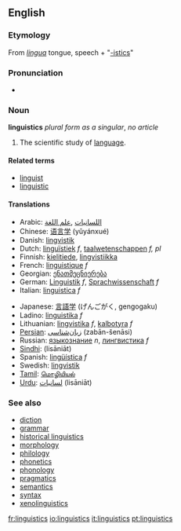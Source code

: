 ==English==

===Etymology===
From {{L.}} ''[[lingua]]'' tongue, speech + "[[-istics]]"

===Pronunciation===
*{{IPA|lɪŋˈɡwɪstɪks}}

===Noun===
{{wikipedia}}
'''linguistics''' ''plural form as a singular'', ''no article''
# The scientific study of [[language]].

====Related terms====
*[[linguist]]
*[[linguistic]]

====Translations====
{{top}}
*Arabic: [[اللسانيات]] ,[[علم اللغة]]
*Chinese: [[语言学]] (yǔyánxué)
*Danish: [[lingvistik]]
*Dutch: [[linguïstiek]] ''f'', [[taalwetenschappen]] ''f, pl''
*Finnish: [[kielitiede]], [[lingvistiikka]]
*French: [[linguistique]] ''f''
*Georgian: [[ენათმეცნიერება]]
*German: [[Linguistik]] ''f'', [[Sprachwissenschaft]] ''f''
*Italian: [[linguistica]] ''f''
{{mid}}
*Japanese: [[言語学]] (げんごがく, gengogaku)
*Ladino: [[linguistika]] ''f''
*Lithuanian: [[lingvistika]] ''f'', [[kalbotyra]] ''f''
*[[Persian]]: [[زبان‌شناسی]] (zabān-šenāsi)
*Russian: [[языкознание]] ''n'', [[лингвистика]] ''f''
*[[Sindhi]]: {{SDchar|[[لسانيات]]}} (lisāniāt)
*Spanish: [[lingüística]] ''f''
*Swedish: [[lingvistik]]
*[[Tamil]]: [[மொழியியல்]]
*[[Urdu]]: [[لسانيات]] (lisāniāt)
{{bottom}}

===See also===
*[[diction]]
*[[grammar]]
*[[historical linguistics]]
*[[morphology]]
*[[philology]]
*[[phonetics]]
*[[phonology]]
*[[pragmatics]]
*[[semantics]]
*[[syntax]]
*[[xenolinguistics]]

[[fr:linguistics]]
[[io:linguistics]]
[[it:linguistics]]
[[pt:linguistics]]